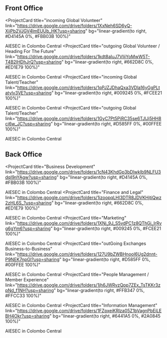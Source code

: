 ## Front Office

<ProjectCard
  title="incoming Global Volunteer"
  link="https://drive.google.com/drive/folders/1XxNeh6SD6yQ-XiiPb2VJGV4lmEUUb_HK?usp=sharing"
  bg="linear-gradient(to right, #D4145A 0%, #FBB03B 100%)"
  
>
  AIESEC in Colombo Central
</ProjectCard>
<ProjectCard
  title="outgoing Global Volunteer / Heading For The Future"
  link="https://drive.google.com/drive/folders/1kdt8aIuJ7VIijYoMwW5T-T4B2lHDhJrQ?usp=sharing"
  bg="linear-gradient(to right, #662D8C 0%, #ED1E79 100%)"
>
  AIESEC in Colombo Central
</ProjectCard>
<ProjectCard
  title="incoming Global Talent/Teacher"
  link="https://drive.google.com/drive/folders/1qPJZJDhaQxa3VDla16yGgPLtatylv3VE?usp=sharing"
  bg="linear-gradient(to right, #009245 0%, #FCEE21 100%)"
>
  AIESEC in Colombo Central
</ProjectCard>
<ProjectCard
  title="outgoing Global Talent/Teacher"
  link="https://drive.google.com/drive/folders/1GyC7Pt5PiRC35se6TJlJj5HH8ci6w_JC?usp=sharing"
  bg="linear-gradient(to right, #D585FF 0%, #00FFEE 100%)"
>
  AIESEC in Colombo Central
</ProjectCard>

## Back Office

<ProjectCard
  title="Business Development"
  link="https://drive.google.com/drive/folders/1cN43KhdGp3bDlwkIb9NLFU3dqI9nYAgw?usp=sharing"
  bg="linear-gradient(to right, #D4145A 0%, #FBB03B 100%)"
  
>
  AIESEC in Colombo Central
</ProjectCard>
<ProjectCard
  title="Finance and Legal"
  link="https://drive.google.com/drive/folders/1izoopqLHl3DTR8JDVKHjtiQwz2zHL6S_?usp=sharing"
  bg="linear-gradient(to right, #662D8C 0%, #ED1E79 100%)"
>
  AIESEC in Colombo Central
</ProjectCard>
<ProjectCard
  title="Marketing"
  link="https://drive.google.com/drive/folders/1XNj_9J_S5vdPC1z8QThGj_IrRvg6gYm6?usp=sharing"
  bg="linear-gradient(to right, #009245 0%, #FCEE21 100%)"
>
  AIESEC in Colombo Central
</ProjectCard>
<ProjectCard
  title="outGoing Exchanges Business-to-Business"
  link="https://drive.google.com/drive/folders/127U9bZWBHnool6Ug2dnnt-P9NEK7npGl?usp=sharing"
  bg="linear-gradient(to right, #D585FF 0%, #00FFEE 100%)"
>
  AIESEC in Colombo Central
</ProjectCard>
<ProjectCard
  title="People Management / Member Experience"
  link="https://drive.google.com/drive/folders/1jh6JWRvzQpp7ZEx_TsTKKr3zpNd_f1NH?usp=sharing"
  bg="linear-gradient(to right, #FFB347 0%, #FFCC33 100%)"
>
  AIESEC in Colombo Central
</ProjectCard>
<ProjectCard
  title="Information Management"
  link="https://drive.google.com/drive/folders/1FZpxeiKRlza05Z1bVagnPbEiLEBH4Okr?usp=sharing"
  bg="linear-gradient(to right, #6441A5 0%, #2A0845 100%)"
>
  AIESEC in Colombo Central
</ProjectCard>